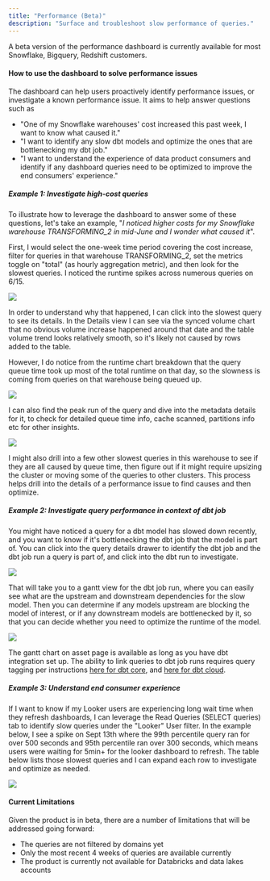 ```yaml
---
title: "Performance (Beta)"
description: "Surface and troubleshoot slow performance of queries."
---
```


A beta version of the performance dashboard is currently available for most Snowflake, Bigquery, Redshift customers. 

#### How to use the dashboard to solve performance issues

The dashboard can help users proactively identify performance issues, or investigate a known performance issue. It aims to help answer questions such as 

* "One of my Snowflake warehouses' cost increased this past week, I want to know what caused it."
* "I want to identify any slow dbt models and optimize the ones that are bottlenecking my dbt job."
* "I want to understand the experience of data product consumers and identify if any dashboard queries need to be optimized to improve the end consumers' experience."

##### Example 1: Investigate high-cost queries

To illustrate how to leverage the dashboard to answer some of these questions, let's take an example, "_I noticed higher costs for my Snowflake warehouse TRANSFORMING\_2 in mid-June and I wonder what caused it_". 

First, I would select the one-week time period covering the cost increase, filter for queries in that warehouse TRANSFORMING\_2, set the metrics toggle on "total" (as hourly aggregation metric), and then look for the slowest queries. I noticed the runtime spikes across numerous queries on 6/15.

![](/images/8faf3f4-Screenshot_2023-06-28_at_11.51.13_AM.png)

In order to understand why that happened, I can click into the slowest query to see its details. In the Details view I can see via the synced volume chart that no obvious volume increase happened around that date and the table volume trend looks relatively smooth, so it's likely not caused by rows added to the table. 

However, I do notice from the runtime chart breakdown that the query queue time took up most of the total runtime on that day, so the slowness is coming from queries on that warehouse being queued up. 

![](/images/5db3cfb-Screenshot_2023-06-28_at_11.58.14_AM.png)

I can also find the peak run of the query and dive into the metadata details for it, to check for detailed queue time info, cache scanned, partitions info etc for other insights.

![](/images/99916fa-Screenshot_2023-06-28_at_12.05.42_PM.png)

I might also drill into a few other slowest queries in this warehouse to see if they are all caused by queue time, then figure out if it might require upsizing the cluster or moving some of the queries to other clusters. This process helps drill into the details of a performance issue to find causes and then optimize. 

##### Example 2: Investigate query performance in context of dbt job

You might have noticed a query for a dbt model has slowed down recently, and you want to know if it's bottlenecking the dbt job that the model is part of. You can click into the query details drawer to identify the dbt job and the dbt job run a query is part of, and click into the dbt run to investigate. 

![](/images/80bb4d2-Screenshot_2023-08-29_at_9.41.32_PM.png) 

That will take you to a gantt view for the dbt job run, where you can easily see what are the upstream and downstream dependencies for the slow model. Then you can determine if any models upstream are blocking the model of interest, or if any downstream models are bottlenecked by it, so that you can decide whether you need to optimize the runtime of the model. 

![](/images/179c264-Screenshot_2023-08-30_at_5.09.42_PM.png) 

The gantt chart on asset page is available as long as you have dbt integration set up. The ability to link queries to dbt job runs requires query tagging per instructions [here for dbt core](/docs/dbt-core#query-tagging-to-get-performance-features), and [here for dbt cloud](/docs/dbt-cloud#query-tagging-to-get-performance-features). 

##### Example 3: Understand end consumer experience

If I want to know if my Looker users are experiencing long wait time when they refresh dashboards, I can leverage the Read Queries (SELECT queries) tab to identify slow queries under the "Looker" User filter. In the example below, I see a spike on Sept 13th where the 99th percentile query ran for over 500 seconds and 95th percentile ran over 300 seconds, which means users were waiting for 5min+ for the looker dashboard to refresh. The table below lists those slowest queries and I can expand each row to investigate and optimize as needed. 

![](/images/4032482-Screenshot_2023-09-13_at_2.29.04_PM.png) 

#### Current Limitations

Given the product is in beta, there are a number of limitations that will be addressed going forward:

* The queries are not filtered by domains yet
* Only the most recent 4 weeks of queries are available currently
* The product is currently not available for Databricks and data lakes accounts